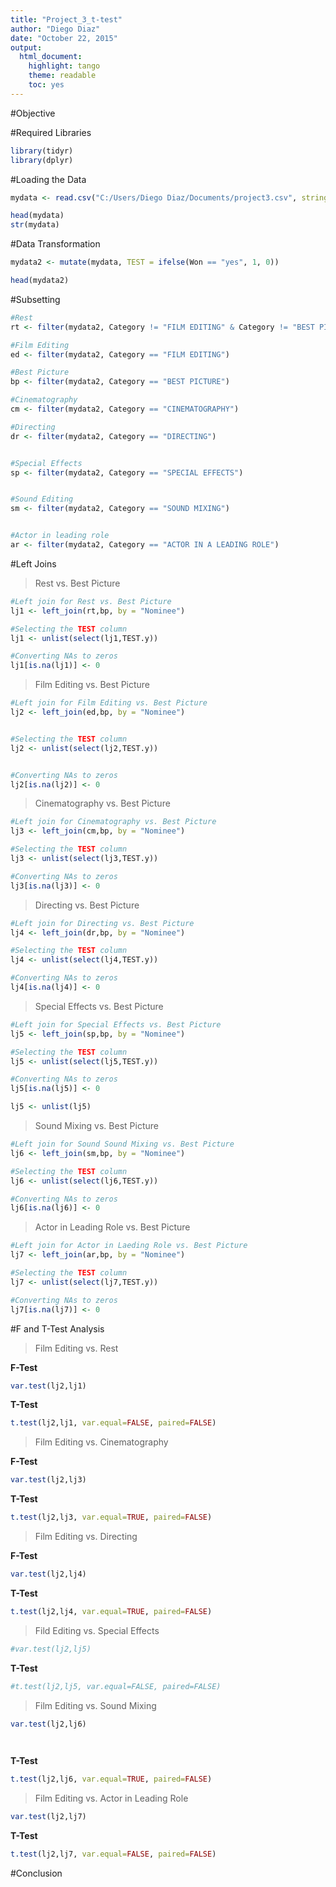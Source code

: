 ```yaml
---
title: "Project_3_t-test"
author: "Diego Diaz"
date: "October 22, 2015"
output: 
  html_document: 
    highlight: tango
    theme: readable
    toc: yes
---
```


#Objective

#Required Libraries
```r

library(tidyr)
library(dplyr)

```

#Loading the Data

```r

mydata <- read.csv("C:/Users/Diego Diaz/Documents/project3.csv", stringsAsFactors = FALSE)

head(mydata)
str(mydata)


```

#Data Transformation

```r

mydata2 <- mutate(mydata, TEST = ifelse(Won == "yes", 1, 0))

head(mydata2)

```



#Subsetting

```r

#Rest
rt <- filter(mydata2, Category != "FILM EDITING" & Category != "BEST PICTURE")

#Film Editing
ed <- filter(mydata2, Category == "FILM EDITING")

#Best Picture
bp <- filter(mydata2, Category == "BEST PICTURE")

#Cinematography
cm <- filter(mydata2, Category == "CINEMATOGRAPHY")

#Directing
dr <- filter(mydata2, Category == "DIRECTING")


#Special Effects
sp <- filter(mydata2, Category == "SPECIAL EFFECTS")


#Sound Editing
sm <- filter(mydata2, Category == "SOUND MIXING")


#Actor in leading role
ar <- filter(mydata2, Category == "ACTOR IN A LEADING ROLE")


```

#Left Joins

> Rest vs. Best Picture

```r

#Left join for Rest vs. Best Picture
lj1 <- left_join(rt,bp, by = "Nominee")

#Selecting the TEST column
lj1 <- unlist(select(lj1,TEST.y))

#Converting NAs to zeros
lj1[is.na(lj1)] <- 0 


```



> Film Editing vs. Best Picture

```r
#Left join for Film Editing vs. Best Picture
lj2 <- left_join(ed,bp, by = "Nominee")


#Selecting the TEST column
lj2 <- unlist(select(lj2,TEST.y))


#Converting NAs to zeros
lj2[is.na(lj2)] <- 0


```

> Cinematography vs. Best Picture 

```r
#Left join for Cinematography vs. Best Picture
lj3 <- left_join(cm,bp, by = "Nominee")

#Selecting the TEST column
lj3 <- unlist(select(lj3,TEST.y))

#Converting NAs to zeros
lj3[is.na(lj3)] <- 0 

```

> Directing vs. Best Picture

```r
#Left join for Directing vs. Best Picture
lj4 <- left_join(dr,bp, by = "Nominee")

#Selecting the TEST column
lj4 <- unlist(select(lj4,TEST.y))

#Converting NAs to zeros
lj4[is.na(lj4)] <- 0 

```


> Special Effects vs. Best Picture

```r
#Left join for Special Effects vs. Best Picture
lj5 <- left_join(sp,bp, by = "Nominee")

#Selecting the TEST column
lj5 <- unlist(select(lj5,TEST.y))

#Converting NAs to zeros
lj5[is.na(lj5)] <- 0 

lj5 <- unlist(lj5)

```

> Sound Mixing vs. Best Picture

```r
#Left join for Sound Sound Mixing vs. Best Picture
lj6 <- left_join(sm,bp, by = "Nominee")

#Selecting the TEST column
lj6 <- unlist(select(lj6,TEST.y))

#Converting NAs to zeros
lj6[is.na(lj6)] <- 0

```

> Actor in Leading Role vs. Best Picture

```r
#Left join for Actor in Laeding Role vs. Best Picture
lj7 <- left_join(ar,bp, by = "Nominee")

#Selecting the TEST column
lj7 <- unlist(select(lj7,TEST.y))

#Converting NAs to zeros
lj7[is.na(lj7)] <- 0 

```



#F and T-Test Analysis


> Film Editing  vs. Rest

**F-Test**

```r

var.test(lj2,lj1)


```

**T-Test**
```r

t.test(lj2,lj1, var.equal=FALSE, paired=FALSE)

```


> Film Editing vs. Cinematography 

**F-Test**

```r

var.test(lj2,lj3)


```

**T-Test**
```r

t.test(lj2,lj3, var.equal=TRUE, paired=FALSE)

```


> Film Editing vs. Directing


**F-Test**

```r

var.test(lj2,lj4)


```

**T-Test**
```r

t.test(lj2,lj4, var.equal=TRUE, paired=FALSE)

```

> Fild Editing vs. Special Effects

```r

#var.test(lj2,lj5)


```

**T-Test**
```r

#t.test(lj2,lj5, var.equal=FALSE, paired=FALSE)

```
> Film Editing vs. Sound Mixing

```r

var.test(lj2,lj6)

  
```

**T-Test**
```r

t.test(lj2,lj6, var.equal=TRUE, paired=FALSE)

```

> Film Editing vs. Actor in Leading Role


```r

var.test(lj2,lj7)


```

**T-Test**
```r

t.test(lj2,lj7, var.equal=FALSE, paired=FALSE)

```

#Conclusion

